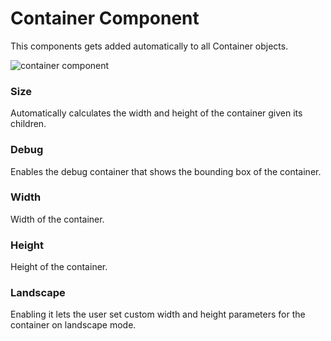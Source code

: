 # Container Component


This components gets added automatically to all Container objects.

<Image src="/studio-docs/components/container-component.png" alt="container component" width={600} height={600} className='pt-6 '/>

### Size

Automatically calculates the width and height of the container given its children.

### Debug

Enables the debug container that shows the bounding box of the container.

### Width

Width of the container.

### Height

Height of the container.

### Landscape

Enabling it lets the user set custom width and height parameters for the container on landscape mode.